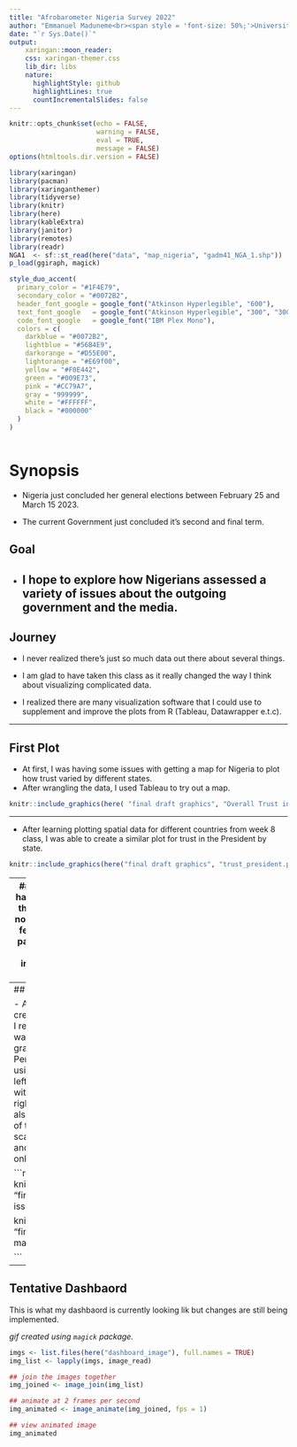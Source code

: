 ```yaml
---
title: "Afrobarometer Nigeria Survey 2022"
author: "Emmanuel Maduneme<br><span style = 'font-size: 50%;'>University of Oregon<br>Winter 2023</span>"
date: "`r Sys.Date()`"
output: 
    xaringan::moon_reader:
    css: xaringan-themer.css
    lib_dir: libs
    nature:
      highlightStyle: github
      highlightLines: true
      countIncrementalSlides: false
---
```


```r
knitr::opts_chunk$set(echo = FALSE, 
                      warning = FALSE,
                      eval = TRUE,
                      message = FALSE)
options(htmltools.dir.version = FALSE)

library(xaringan)
library(pacman)
library(xaringanthemer)
library(tidyverse)
library(knitr)
library(here)
library(kableExtra)
library(janitor)
library(remotes)
library(readr)
NGA1  <- sf::st_read(here("data", "map_nigeria", "gadm41_NGA_1.shp"))
p_load(ggiraph, magick)

```

```r
style_duo_accent(
  primary_color = "#1F4E79",
  secondary_color = "#0072B2",
  header_font_google = google_font("Atkinson Hyperlegible", "600"),
  text_font_google   = google_font("Atkinson Hyperlegible", "300", "300i"),
  code_font_google   = google_font("IBM Plex Mono"),
  colors = c(
    darkblue = "#0072B2",
    lightblue = "#56B4E9",
    darkorange = "#D55E00",
    lightorange = "#E69f00",
    yellow = "#F0E442",
    green = "#009E73",
    pink = "#CC79A7",
    gray = "999999",
    white = "#FFFFFF",
    black = "#000000"
  )
)



```

# Synopsis


-   Nigeria just concluded her general elections between February 25 and March 15 2023.

-   The current Government just concluded it's second and final term.

## Goal
-   I hope to explore how Nigerians assessed a variety of issues about the outgoing government and the media.     
---

## Journey

-   I never realized there's just so much data out there about several things.

-   I am glad to have taken this class as it really changed the way I think about visualizing complicated data.

-   I realized there are many visualization software that I could use to supplement and improve the plots from R (Tableau, Datawrapper e.t.c).

---

##  First Plot 

-  At first, I was having some issues with getting a map for Nigeria to plot how trust varied by different states.  
- After wrangling the data, I used Tableau to try out a map. 
```r
knitr::include_graphics(here( "final draft graphics", "Overall Trust in Institutions By State.png"))

```
---

-   After learning plotting spatial data for different countries from week 8 class, I was able to create a similar plot for trust in the President by state. 

```r
knitr::include_graphics(here("final draft graphics", "trust_president.png"))

```
---
## Challenges 
-   I am still having challenges labeling the states in a way that is not distracting.
-   I got peer feedback about the color palette and the legend.
-   I am still looking into implementing that in the final dashboard. 

```r

knitr::include_graphics(here("final draft graphics", "map_trust.png"))
```

---
## Issue Perceptions

-     After wrangling the data, I created a simple bar plot but I realized `plot_ly` is a great way to make interactive graphs than `ggplotly`. 
-   Perhaps, I am not great at using it. 
-   The one on the left is the first one I made with `ggplot`. The one on the right is the plot_ly.
-   I was also able to implement some of the class lessons on scale, colorblind friendliness and minimal use of ink to only relevant information.

```r
knitr::include_graphics(here( "final draft graphics", "Old issue plot.png"))

knitr::include_graphics(here( "final draft graphics", "Plotly made issues.png"))

```

---
## Tentative Dashbaord 

This is what my dashbaord is currently looking lik but changes are still being implemented. 

*gif created using `magick` package.* 

```r
imgs <- list.files(here("dashboard_image"), full.names = TRUE)
img_list <- lapply(imgs, image_read)

## join the images together
img_joined <- image_join(img_list)

## animate at 2 frames per second
img_animated <- image_animate(img_joined, fps = 1)

## view animated image
img_animated
```


